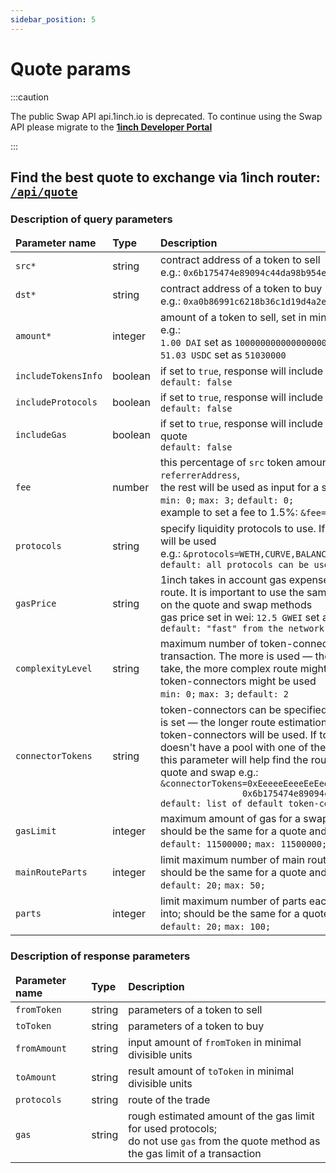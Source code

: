 ```yaml
---
sidebar_position: 5
---
```


# Quote params

:::caution

The public Swap API api.1inch.io is deprecated. To continue using the Swap API please migrate to the [**1inch Developer Portal**](https://portal.1inch.dev)

:::

## Find the best quote to exchange via 1inch router: [`/api/quote`](./swagger.mdx)

### Description of query parameters

<table>
    <thead>
    <tr>
        <td>
            <strong>Parameter name</strong>
        </td>
        <td>
            <strong>Type</strong>
        </td>
        <td>
            <strong>Description</strong>
        </td>
    </tr>
    </thead>
    <tbody>
    <tr>
        <td><code>src*</code></td>
        <td>string</td>
        <td>
            contract address of a token to sell<br/>
            e.g.: <code>0x6b175474e89094c44da98b954eedeac495271d0f</code>
        </td>
    </tr>
    <tr>
        <td><code>dst*</code></td>
        <td>string</td>
        <td>
            contract address of a token to buy<br/>
            e.g.: <code>0xa0b86991c6218b36c1d19d4a2e9eb0ce3606eb48</code>
        </td>
    </tr>
    <tr>
        <td><code>amount*</code></td>
        <td>integer</td>
        <td>
            amount of a token to sell, set in minimal divisible units<br/>
            e.g.:<br/>
            <code>1.00 DAI</code> set as <code>1000000000000000000</code><br/>
            <code>51.03 USDC</code> set as <code>51030000</code>
        </td>
    </tr>
    <tr>
        <td><code>includeTokensInfo</code></td>
        <td>boolean</td>
        <td>
            if set to <code>true</code>, response will include from token and to token info<br/>
            <code>default: false</code>
        </td>
    </tr> 
    <tr>
        <td><code>includeProtocols</code></td>
        <td>boolean</td>
        <td>
            if set to <code>true</code>, response will include protocols used in the quote<br/>
            <code>default: false</code>
        </td>
    </tr>
    <tr>
        <td><code>includeGas</code></td>
        <td>boolean</td>
        <td>
            if set to <code>true</code>, response will include gas limit anticipated for the quote<br/>
            <code>default: false</code>
        </td>
    </tr>
    <tr>
        <td><code>fee</code></td>
        <td>number</td>
        <td>
            this percentage of <code>src</code> token amount will be sent to <code>referrerAddress</code>,<br/>
            the rest will be used as input for a swap<br/>
            <code>min: 0;</code> <code>max: 3;</code> <code>default: 0;</code><br/>
            example to set a fee to 1.5%: <code>&fee=1.5</code>
        </td>
    </tr>
    <tr>
        <td><code>protocols</code></td>
        <td>string</td>
        <td>
            specify liquidity protocols to use. If not set, all liquidity protocols will be used<br/>
            e.g.: <code>&protocols=WETH,CURVE,BALANCER,...,ZRX</code><br/>
            <code>default: all protocols can be used</code>
        </td>
    </tr>
    <tr>
        <td><code>gasPrice</code></td>
        <td>string</td>
        <td>
            1inch takes in account gas expenses to determine exchange route. It is important to use the same gas price<br/>
            on the quote and swap methods<br/>
            gas price set in wei: <code>12.5 GWEI</code> set as <code>12500000000</code><br/>
            <code>default: "fast" from the network</code>
        </td>
    </tr>
    <tr>
        <td><code>complexityLevel</code></td>
        <td>string</td>
        <td>
            maximum number of token-connectors to be used in a transaction. The more is used — the longer route
            estimation will take, the more complex route might be as a result. If not set, two token-connectors might be
            used<br/>
            <code>min: 0;</code> <code>max: 3;</code> <code>default: 2</code>
        </td>
    </tr>
    <tr>
        <td><code>connectorTokens</code></td>
        <td>string</td>
        <td>
            token-connectors can be specified via this parameter. The more is set — the longer route estimation will
            take. If not set, default token-connectors will be used. If token you want to exchange doesn't have a pool
            with one of the default token-connectors, this parameter will help find the route;
            should be the same for a quote and swap
            e.g.:<br/>
            <code>&connectorTokens=0xEeeeeEeeeEeEeeEeEeEeeEEEeeeeEeeeeeeeEEeE,
                0x6b175474e89094c44da98b954eedeac495271d0f</code><br/>
            <code>default: list of default token-connectors</code>
        </td>
    </tr>
    <tr>
        <td><code>gasLimit</code></td>
        <td>integer</td>
        <td>
            maximum amount of gas for a swap;<br/>
            should be the same for a quote and swap<br/>
            <code>default: 11500000;</code> <code>max: 11500000;</code>
        </td>
    </tr>
    <tr>
        <td><code>mainRouteParts</code></td>
        <td>integer</td>
        <td>
            limit maximum number of main route parts;<br/>
            should be the same for a quote and swap<br/>
            <code>default: 20;</code> <code>max: 50;</code>
        </td>
    </tr>
    <tr>
        <td><code>parts</code></td>
        <td>integer</td>
        <td>
            limit maximum number of parts each main route part can be split into; should be the same for a quote and swap<br/>
            <code>default: 20;</code> <code>max: 100;</code>
        </td>
    </tr>
    </tbody>
</table>

### Description of response parameters

<table>
    <thead>
    <tr>
        <td>
            <strong>Parameter name</strong>
        </td>
        <td>
            <strong>Type</strong>
        </td>
        <td>
            <strong>Description</strong>
        </td>
    </tr>
    </thead>
    <tbody>
    <tr>
        <td><code>fromToken</code></td>
        <td>string</td>
        <td>
            parameters of a token to sell
        </td>
    </tr>
    <tr>
        <td><code>toToken</code></td>
        <td>string</td>
        <td>
            parameters of a token to buy
        </td>
    </tr>
    <tr>
        <td><code>fromAmount</code></td>
        <td>string</td>
        <td>
            input amount of <code>fromToken</code> in minimal divisible units
        </td>
    </tr>
    <tr>
        <td><code>toAmount</code></td>
        <td>string</td>
        <td>
            result amount of <code>toToken</code> in minimal divisible units
        </td>
    </tr>
    <tr>
        <td><code>protocols</code></td>
        <td>string</td>
        <td>
            route of the trade
        </td>
    </tr>
    <tr>
        <td><code>gas</code></td>
        <td>string</td>
        <td>
            rough estimated amount of the gas limit for used protocols;<br/>
            do not use <code>gas</code> from the quote method as the gas limit of a transaction
        </td>
    </tr>
    </tbody>
</table>
